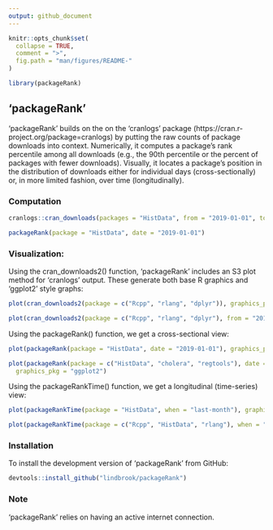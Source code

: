 ```yaml
---
output: github_document
---
```


<!-- README.md is generated from README.Rmd. Please edit that file -->

```r
knitr::opts_chunk$set(
  collapse = TRUE,
  comment = ">",
  fig.path = "man/figures/README-"
)
```

```r
library(packageRank)
```

## 'packageRank'

'packageRank' builds on the on the 'cranlogs' package (https://cran.r-project.org/package=cranlogs) by putting the raw counts of package downloads into context. Numerically, it computes a package's rank percentile among all downloads (e.g., the 90th percentile or the percent of packages with fewer downloads). Visually, it locates a package's position in the distribution of downloads either for individual days (cross-sectionally) or, in more limited fashion, over time (longitudinally).


### Computation

```r
cranlogs::cran_downloads(packages = "HistData", from = "2019-01-01", to = "2019-01-01")
```

```r
packageRank(package = "HistData", date = "2019-01-01")
```

### Visualization:

Using the cran_downloads2() function, 'packageRank' includes an S3 plot method for 'cranlogs' output. These generate both base R graphics and 'ggplot2' style graphs:

```r
plot(cran_downloads2(package = c("Rcpp", "rlang", "dplyr")), graphics_pkg = "base")
```

```r
plot(cran_downloads2(package = c("Rcpp", "rlang", "dplyr"), from = "2019-01-01", to = "2019-01-31"))
```

Using the packageRank() function, we get a cross-sectional view:

```r
plot(packageRank(package = "HistData", date = "2019-01-01"), graphics_pkg = "base")
```

```r
plot(packageRank(package = c("HistData", "cholera", "regtools"), date = "2019-04-01"),
  graphics_pkg = "ggplot2")
```

Using the packageRankTime() function, we get a longitudinal (time-series) view:

```r
plot(packageRankTime(package = "HistData", when = "last-month"), graphics_pkg = "base")
```

```r
plot(packageRankTime(package = c("Rcpp", "HistData", "rlang"), when = "last-month"))
```

### Installation

To install the development version of 'packageRank' from GitHub:

```r
devtools::install_github("lindbrook/packageRank")
```

### Note

'packageRank' relies on having an active internet connection.
